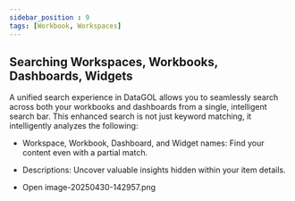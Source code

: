 ```yaml
---
sidebar_position : 9
tags: [Workbook, Workspaces]
---
```



## Searching Workspaces, Workbooks, Dashboards, Widgets

A unified search experience in DataGOL allows you to seamlessly search across both your workbooks and dashboards from a single, intelligent search bar. This enhanced search is not just keyword matching, it intelligently analyzes the following:

-   Workspace, Workbook, Dashboard, and Widget names: Find your content even with a partial match.
    
-   Descriptions: Uncover valuable insights hidden within your item details.
    
-   Open image-20250430-142957.png